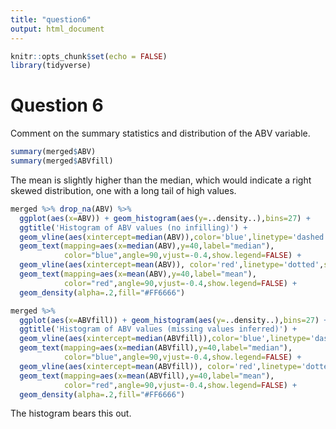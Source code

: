 ```yaml
---
title: "question6"
output: html_document
---
```


```r
knitr::opts_chunk$set(echo = FALSE)
library(tidyverse)
```

# Question 6
Comment on the summary statistics and distribution of the ABV variable.
```r
summary(merged$ABV)
summary(merged$ABVfill)
```

The mean is slightly higher than the median, which would indicate a right skewed distribution,
one with a long tail of high values.

```r
merged %>% drop_na(ABV) %>%
  ggplot(aes(x=ABV)) + geom_histogram(aes(y=..density..),bins=27) + 
  ggtitle('Histogram of ABV values (no infilling)') +
  geom_vline(aes(xintercept=median(ABV)),color='blue',linetype='dashed',size=1) +
  geom_text(mapping=aes(x=median(ABV),y=40,label="median"),
            color="blue",angle=90,vjust=-0.4,show.legend=FALSE) +
  geom_vline(aes(xintercept=mean(ABV)), color='red',linetype='dotted',size=1) +
  geom_text(mapping=aes(x=mean(ABV),y=40,label="mean"),
            color="red",angle=90,vjust=-0.4,show.legend=FALSE) +
  geom_density(alpha=.2,fill="#FF6666")
```

```r
merged %>% 
  ggplot(aes(x=ABVfill)) + geom_histogram(aes(y=..density..),bins=27) + 
  ggtitle('Histogram of ABV values (missing values inferred)') +
  geom_vline(aes(xintercept=median(ABVfill)),color='blue',linetype='dashed',size=1) +
  geom_text(mapping=aes(x=median(ABVfill),y=40,label="median"),
            color="blue",angle=90,vjust=-0.4,show.legend=FALSE) +
  geom_vline(aes(xintercept=mean(ABVfill)), color='red',linetype='dotted',size=1) +
  geom_text(mapping=aes(x=mean(ABVfill),y=40,label="mean"),
            color="red",angle=90,vjust=-0.4,show.legend=FALSE) +
  geom_density(alpha=.2,fill="#FF6666")
```

The histogram bears this out.